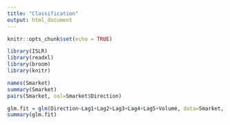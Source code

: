 ```yaml
---
title: "Classification"
output: html_document
---
```


```r
knitr::opts_chunk$set(echo = TRUE)
```

```r
library(ISLR)
library(readxl)
library(broom)
library(knitr)
```

```r
names(Smarket)
summary(Smarket)
pairs(Smarket, col=Smarket$Direction)
```

```r
glm.fit = glm(Direction~Lag1+Lag2+Lag3+Lag4+Lag5+Volume, data=Smarket, family = binomial)
summary(glm.fit)
```




